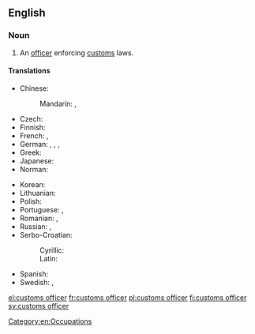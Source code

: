==English==
{{wikipedia}}

===Noun===
{{en-noun|head=[[customs]] [[officer]]}}

# An [[officer]] enforcing [[customs]] laws.

====Translations====
{{trans-top|officer}}
* Chinese:
*: Mandarin: {{t|cmn|海關職員|sc=Hani}}, {{t|cmn|海关职员|tr=hǎiguān zhíyuán|sc=Hani}}
* Czech: {{t+|cs|celník|m}}
* Finnish: {{t+|fi|tullivirkailija}}
* French: {{t+|fr|douanier|m}}, {{t+|fr|douanière|f}}
* German: {{t+|de|Zöllner|m}}, {{t+|de|Zöllnerin|f}}, {{t+|de|Zollbeamter|m}}, {{t+|de|Zollbeamtin|f}}
* Greek: {{t+|el|τελωνειακός|m}}
* Japanese: {{t|ja|税関吏|tr=ぜいかんり, zeikanri|sc=Jpan}}
* Norman: {{t|nrf|douannyi|m}}
{{trans-mid}}
* Korean: {{t|ko|세관원|sc=Kore}}
* Lithuanian: {{t|lt|muitininkas|m}}
* Polish: {{t+|pl|celnik|m}}
* Portuguese: {{t|pt|alfandegário|m}}, {{t+|pt|aduaneiro|m}}
* Romanian: {{t+|ro|vameș|m}}, {{t|ro|funcționar la vamă|m}}
* Russian: {{t+|ru|тамо́женник|m}}, {{t|ru|тамо́женный чино́вник|m}}
* Serbo-Croatian:
*: Cyrillic: {{t|sh|ца̏ринӣк|m}}
*: Latin: {{t+|sh|cȁrinīk|m}}
* Spanish: {{t|es|oficial de aduana|m}}
* Swedish: {{t+|sv|tullare|c}}, {{t|sv|tulltjänsteman|c}}
{{trans-bottom}}

[[Category:en:Occupations]]

[[el:customs officer]]
[[fr:customs officer]]
[[pl:customs officer]]
[[fi:customs officer]]
[[sv:customs officer]]